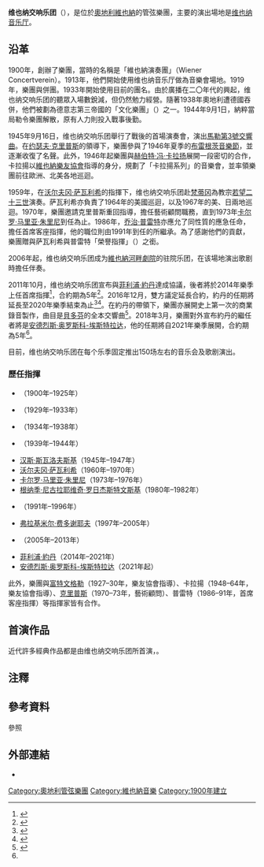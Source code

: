 {{Distinguish|维也纳爱乐乐团}}
{{Infobox orchestra
| name  = 维也纳交响乐团<br>Wiener Symphoniker
| image  = Wiener Symphoniker Logo 2020.svg
| caption =
| founded = 1900年
| concert_hall =
| principal_conductor = [[安德烈斯·奥罗斯科-埃斯特拉达|安德烈斯·奥罗斯科-埃斯特拉达]]
| website  = {{URL|www.wienersymphoniker.at}}
}}
'''维也纳交响乐团'''（{{lang-de|Wiener Symphoniker}}），是位於[[奧地利|奧地利]][[維也納|維也納]]的管弦樂團，主要的演出場地是[[维也纳音乐厅|维也纳音乐厅]]。

== 沿革 ==
1900年，{{tsl|de|Ferdinand Löwe|裴迪南·呂維}}創辦了樂團，當時的名稱是「維也納演奏團」（Wiener Concertverein）。1913年，他們開始使用维也纳音乐厅做為音樂會場地。1919年，樂團與{{tsl|de|Tonkünstler-Orchester Niederösterreich|聲藝家管弦樂團}}併團。1933年開始使用目前的團名。由於廣播在二〇年代的興起，维也纳交响乐团的聽眾入場數銳減，但仍然勉力經營。隨著1938年奧地利遭德國吞併，他們被劃為德意志第三帝國的「文化樂團」（{{lang-de|Kulturorchester}}）{{efn|主要目的為政治宣傳的納粹黨營事業。}}之一。1944年9月1日，納粹當局勒令樂團解散，原有人力則投入戰事後勤。

1945年9月16日，维也纳交响乐团舉行了戰後的首場演奏會，演出[[古斯塔夫·馬勒|馬勒]][[第3號交響曲_(馬勒)|第3號交響曲]]。在[[约瑟夫·克里普斯|约瑟夫·克里普斯]]的領導下，樂團參與了1946年夏季的[[布雷根茨音樂節|布雷根茨音樂節]]，並逐漸收復了名聲{{efn|乐团自1946年以来一直担任布雷根茨音樂節的常驻乐团，并与该音乐节保持着密切的合作关系迄今。}}。此外，1946年起樂團與[[赫伯特·冯·卡拉扬|赫伯特·冯·卡拉扬]]展開一段密切的合作，卡拉揚以[[维也纳音乐之友协会|維也納樂友協會]]指導的身分，規劃了「卡拉揚系列」的音樂會，並率領樂團前往歐洲、北美各地巡迴。

1959年，在[[沃尔夫冈·萨瓦利希|沃尔夫冈·萨瓦利希]]的指揮下，维也纳交响乐团赴[[梵蒂冈|梵蒂冈]]為教宗[[若望二十三世|若望二十三世]]演奏。萨瓦利希亦負責了1964年的美國巡迴，以及1967年的美、日兩地巡迴。1970年，樂團邀請克里普斯重回指導，擔任藝術顧問職務，直到1973年[[卡尔罗·马里亚·朱里尼|卡尔罗·马里亚·朱里尼]]到任為止。1986年，[[乔治·普雷特|乔治·普雷特]]亦應允了同性質的應急任命，擔任首席客座指揮，他的職位則由1991年到任的{{tsl|es|Rafael Frühbeck de Burgos|拉斐爾·弗呂貝克·德·伯格斯}}所繼承。為了感謝他們的貢獻，樂團贈與萨瓦利希與普雷特「榮譽指揮」（{{lang-de|Ehrendirigent}}）之銜。

2006年起，维也纳交响乐团成为[[維也納河畔劇院|維也納河畔劇院]]的驻院乐团，在该場地演出歌剧時擔任伴奏。

2011年10月，维也纳交响乐团宣布與[[菲利浦·約丹|菲利浦·約丹]]達成協議，後者將於2014年樂季上任首席指揮<ref>{{cite press release | url=http://www.wienersymphoniker.at/news/newsid/13 | archive-url=https://web.archive.org/web/20160329235729/http://www.wienersymphoniker.at/news/newsid/13 | archive-date= 2016-03-29 | title=Philippe Jordan new Chief Conductor in 2014-15 | publisher=Vienna Symphony | date=5 October 2011 | accessdate=2020-06-07}}</ref>，合約期為5年<ref>{{cite news | url=https://playbill.com/features/article/8601.html | title=A High-Profile Podium for a Rising Star: Philippe Jordan to Head Vienna Symphony Orchestra | work=[[Playbill|Playbill]] | first=Frank | last=Cadenhead | date=2011-10-06 | accessdate=2020-06-07 | archive-date=2020-06-07 | archive-url=https://web.archive.org/web/20200607122430/https://playbill.com/features/article/8601.html | dead-url=no }}</ref>。2016年12月，雙方議定延長合約，約丹的任期將延長至2020年樂季結束為止<ref>{{cite press release | url=https://www.wienersymphoniker.at/en/news/2016/12/music-director-extends-contract | title=Music Director extends contract | publisher=Vienna Symphony | date=19 December 2016 | accessdate=2020-06-07 | archive-date=2020-06-07 | archive-url=https://web.archive.org/web/20200607122346/https://www.wienersymphoniker.at/en/news/2016/12/music-director-extends-contract | dead-url=no }}</ref><ref name="AOE2018">{{cite press release | title=Andrés Orozco-Estrada has been appointed Music Director Designate of the Wiener Symphoniker as of the 2021-2022 season | url=https://www.wienersymphoniker.at/en/news/2018/3/andres-orozco-estrada | publisher=Vienna Symphony | date=28 March 2018 | accessdate=2020-06-07 | archive-date=2020-06-07 | archive-url=https://web.archive.org/web/20200607122443/https://www.wienersymphoniker.at/en/news/2018/3/andres-orozco-estrada | dead-url=no }}</ref>。在約丹的帶領下，樂團亦展開史上第一次的商業錄音製作，曲目是[[路德维希·范·贝多芬|貝多芬]]的全本交響曲<ref>{{cite news | url=https://www.theguardian.com/music/2017/oct/19/wiener-symphoniker-beethoven-symphonies-1-3-cd-review-jordan | title=Wiener Symphoniker: Beethoven Symphonies 1, 3 CD review – persuasive and buoyant | work=[[The_Guardian|The Guardian]] | first=Erica | last=Jeal | date=2017-10-19 | accessdate=2018-03-31 | archive-date=2018-04-01 | archive-url=https://web.archive.org/web/20180401010015/https://www.theguardian.com/music/2017/oct/19/wiener-symphoniker-beethoven-symphonies-1-3-cd-review-jordan | dead-url=no }}</ref>。2018年3月，樂團對外宣布約丹的繼任者將是[[安德烈斯·奥罗斯科-埃斯特拉达|安德烈斯·奥罗斯科-埃斯特拉达]]，他的任期將自2021年樂季展開，合約期為5年<ref name="AOE2018"/>。

目前，维也纳交响乐团在每个乐季固定推出150场左右的音乐会及歌剧演出。

=== 歷任指揮 ===
* {{tsl|de|Ferdinand Löwe|裴迪南·呂維}}（1900年–1925年）
* {{tsl|de|Hugo Gottesmann|胡果·戈特斯曼}}（1929年–1933年）
* {{tsl|de|Oswald Kabasta|奧斯華·卡巴斯塔}}（1934年–1938年）
* {{tsl|de|Hans Weisbach|漢斯·懷斯巴赫}}（1939年–1944年）
* [[汉斯·斯瓦洛夫斯基|汉斯·斯瓦洛夫斯基]]（1945年–1947年）
* [[沃尔夫冈·萨瓦利希|沃尔夫冈·萨瓦利希]]（1960年–1970年）
* [[卡尔罗·马里亚·朱里尼|卡尔罗·马里亚·朱里尼]]（1973年–1976年）
* [[根纳季·尼古拉耶维奇·罗日杰斯特文斯基|根纳季·尼古拉耶维奇·罗日杰斯特文斯基]]（1980年–1982年）
* {{tsl|es|Rafael Frühbeck de Burgos|拉斐爾·弗呂貝克·德·伯格斯}}（1991年–1996年）
* [[弗拉基米尔·费多谢耶夫|弗拉基米尔·费多谢耶夫]]（1997年–2005年）
* {{tsl|it|Fabio Luisi|法比奧·路易西}}（2005年–2013年）
* [[菲利浦·約丹|菲利浦·約丹]]（2014年–2021年）
* [[安德烈斯·奥罗斯科-埃斯特拉达|安德烈斯·奥罗斯科-埃斯特拉达]]（2021年起）

此外，樂團與[[威廉·富特文格勒|富特文格勒]]（1927–30年，樂友協會指導）、卡拉揚（1948–64年，樂友協會指導）、[[约瑟夫·克里普斯|克里普斯]]（1970–73年，藝術顧問）、普雷特（1986–91年，首席客座指揮）等指揮家皆有合作。

== 首演作品 ==
近代許多經典作品都是由维也纳交响乐团所首演，{{cn|包括[[安东·布鲁克纳|布鲁克纳]]{{tsl|de|9. Sinfonie (Bruckner)|第9號交響曲}}、[[阿诺德·勋伯格|勋伯格]]《{{tsl|de|Gurre-Lieder|古列之歌}}》、[[莫里斯·拉威爾|拉威尔]]的《{{tsl|fr|Concerto pour la main gauche|左手钢琴协奏曲}}》等}}。

== 注釋 ==
{{notelist}}

== 參考資料 ==
;參照
{{reflist}}

== 外部連結 ==
* {{Discogs artist|696225}}
{{portal|古典音樂}}

{{Authority control}}
[[Category:奧地利管弦樂團|Category:奧地利管弦樂團]]
[[Category:維也納音樂|Category:維也納音樂]]
[[Category:1900年建立|Category:1900年建立]]